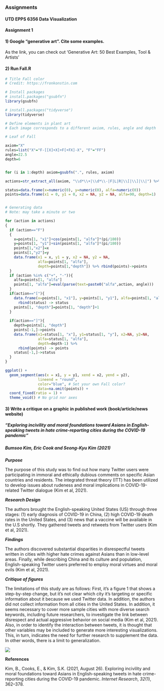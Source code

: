 ### Assignments

#### UTD EPPS 6356 Data Visualization

#### Assignment 1

#### 1) Google "generative art". Cite some examples.

As the link, you can check out 'Generative Art: 50 Best Examples, Tool & Artists'

#### 2) Run Fall.R

```r
# Title Fall color
# Credit: https://fronkonstin.com

# Install packages
# install.packages("gsubfn")
library(gsubfn)
```

```r
# install.packages("tidyverse")
library(tidyverse)

```

```r
# Define elements in plant art
# Each image corresponds to a different axiom, rules, angle and depth

# Leaf of Fall

axiom="X"
rules=list("X"="F-[[X]+X]+F[+FX]-X", "F"="FF")
angle=22.5
depth=6


for (i in 1:depth) axiom=gsubfn(".", rules, axiom)

actions=str_extract_all(axiom, "\\d*\\+|\\d*\\-|F|L|R|\\[|\\]|\\|") %>% unlist

status=data.frame(x=numeric(0), y=numeric(0), alfa=numeric(0))
points=data.frame(x1 = 0, y1 = 0, x2 = NA, y2 = NA, alfa=90, depth=1)


# Generating data
# Note: may take a minute or two

for (action in actions)
{
  if (action=="F")
  {
    x=points[1, "x1"]+cos(points[1, "alfa"]*(pi/180))
    y=points[1, "y1"]+sin(points[1, "alfa"]*(pi/180))
    points[1,"x2"]=x
    points[1,"y2"]=y
    data.frame(x1 = x, y1 = y, x2 = NA, y2 = NA,
               alfa=points[1, "alfa"],
               depth=points[1,"depth"]) %>% rbind(points)->points
  }
  if (action %in% c("+", "-")){
    alfa=points[1, "alfa"]
    points[1, "alfa"]=eval(parse(text=paste0("alfa",action, angle)))
  }
  if(action=="["){
    data.frame(x=points[1, "x1"], y=points[1, "y1"], alfa=points[1, "alfa"]) %>%
      rbind(status) -> status
    points[1, "depth"]=points[1, "depth"]+1
  }
  
  if(action=="]"){
    depth=points[1, "depth"]
    points[-1,]->points
    data.frame(x1=status[1, "x"], y1=status[1, "y"], x2=NA, y2=NA,
               alfa=status[1, "alfa"],
               depth=depth-1) %>%
      rbind(points) -> points
    status[-1,]->status
  }
}

ggplot() +
  geom_segment(aes(x = x1, y = y1, xend = x2, yend = y2),
               lineend = "round",
               color="blue", # Set your own Fall color?
               data=na.omit(points)) +
  coord_fixed(ratio = 1) +
  theme_void() # No grid nor axes


```

#### 3) Write a critique on a graphic in published work (book/article/news website)

##### **"Exploring incivility and moral foundations toward Asians in English-speaking tweets in hate crime-reporting cities during the COVID-19 pandemic"**

##### **Bumsoo Kim, Eric Cook and Seong-Kyu Kim (2021)**

***Purpose***

The purpose of this study was to find out how many Twitter users were participating in immoral and ethically dubious comments on specific Asian countries and residents. The integrated threat theory (ITT) has been utilized to develop issues about rudeness and moral implications in COVID-19-related Twitter dialogue (Kim et al, 2021).

***Research Design***

The authors brought the English-speaking United States (US) through three stages: (1) early diagnosis of COVID-19 in China, (2) high COVID-19 death rates in the United States, and (3) news that a vaccine will be available in the U.S shortly. They gathered tweets and retweets from Twitter users (Kim et al, 2021).

***Findings***

The authors discovered substantial disparities in disrespectful tweets written in cities with higher hate crimes against Asians than in low-level areas. Finally, while describing China and its culture and population, English-speaking Twitter users preferred to employ moral virtues and moral evils (Kim et al, 2021).

***Critique of figures***

The limitations of this study are as follows: First, it's a figure 1 that shows a step-by-step change, but it's not clear which city it's targeting or specific information about it because we used Twitter data. In addition, the authors did not collect information from all cities in the United States. In addition, it seems necessary to cover more sample cities with more diverse search keywords, including future researchers, to investigate the link between disrespect and actual aggressive behavior on social media (Kim et al, 2021). Also, in order to identify the interaction between tweets, it is thought that other variables may be included to generate more interesting visualizations. This, in turn, indicates the need for further research to supplement the data. In other words, there is a limit to generalization.

![](Assignment%201/Picture1.png)

**References**

Kim, B., Cooks, E., & Kim, S.K. (2021, August 26). Exploring incivility and moral foundations toward Asians in English-speaking tweets in hate crime-reporting cities during the COVID-19 pandemic. *Internet Research*, *32*(1), 362--378.
